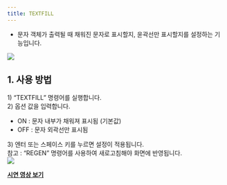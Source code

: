 ```yaml
---
title: TEXTFILL
---
```



[image1]: ../../../../../assets/images/commands/textfill/image1.png
[image2]: ../../../../../assets/images/commands/textfill/image2.png

* 문자 객체가 출력될 때 채워진 문자로 표시할지, 윤곽선만 표시할지를 설정하는 기능입니다.

![][image1]

## **1\. 사용 방법**

1\) “TEXTFILL” 명령어를 실행합니다.  
2\) 옵션 값을 입력합니다.

- ON : 문자 내부가 채워져 표시됨 (기본값)  
- OFF : 문자 외곽선만 표시됨

3\) 엔터 또는 스페이스 키를 누르면 설정이 적용됩니다.  
    참고 : “REGEN” 명령어를 사용하여 새로고침해야 화면에 반영됩니다.  
![][image2]

[**<Icon name="youtube" class="emoji"/> 시연 영상 보기**](https://youtu.be/wcyPGhHWEpQ) 
